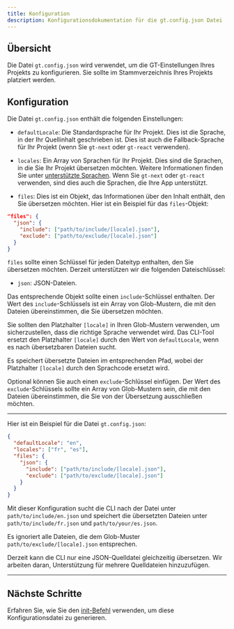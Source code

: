 ```yaml
---
title: Konfiguration
description: Konfigurationsdokumentation für die gt.config.json Datei
---
```


## Übersicht

Die Datei `gt.config.json` wird verwendet, um die GT-Einstellungen Ihres Projekts zu konfigurieren. Sie sollte im Stammverzeichnis Ihres Projekts platziert werden.

## Konfiguration

Die Datei `gt.config.json` enthält die folgenden Einstellungen:

- `defaultLocale`: Die Standardsprache für Ihr Projekt. Dies ist die Sprache, in der Ihr Quellinhalt geschrieben ist. Dies ist auch die Fallback-Sprache für Ihr Projekt (wenn Sie `gt-next` oder `gt-react` verwenden).

- `locales`: Ein Array von Sprachen für Ihr Projekt. Dies sind die Sprachen, in die Sie Ihr Projekt übersetzen möchten. Weitere Informationen finden Sie unter [unterstützte Sprachen](/docs/reference/supported-locales).
Wenn Sie `gt-next` oder `gt-react` verwenden, sind dies auch die Sprachen, die Ihre App unterstützt.

- `files`: Dies ist ein Objekt, das Informationen über den Inhalt enthält, den Sie übersetzen möchten.
Hier ist ein Beispiel für das `files`-Objekt:

```json title="gt.config.json"
"files": {
  "json": {
    "include": ["path/to/include/[locale].json"],
    "exclude": ["path/to/exclude/[locale].json"]
  }
}
```

`files` sollte einen Schlüssel für jeden Dateityp enthalten, den Sie übersetzen möchten.
Derzeit unterstützen wir die folgenden Dateischlüssel:

- `json`: JSON-Dateien.

Das entsprechende Objekt sollte einen `include`-Schlüssel enthalten. Der Wert des `include`-Schlüssels ist ein Array von Glob-Mustern, die mit den Dateien übereinstimmen, die Sie übersetzen möchten.

Sie sollten den Platzhalter `[locale]` in Ihren Glob-Mustern verwenden, um sicherzustellen, dass die richtige Sprache verwendet wird.
Das CLI-Tool ersetzt den Platzhalter `[locale]` durch den Wert von `defaultLocale`, wenn es nach übersetzbaren Dateien sucht.

Es speichert übersetzte Dateien im entsprechenden Pfad, wobei der Platzhalter `[locale]` durch den Sprachcode ersetzt wird.

Optional können Sie auch einen `exclude`-Schlüssel einfügen. Der Wert des `exclude`-Schlüssels sollte ein Array von Glob-Mustern sein, die mit den Dateien übereinstimmen, die Sie von der Übersetzung ausschließen möchten.

---

Hier ist ein Beispiel für die Datei `gt.config.json`:

```json title="gt.config.json"
{
  "defaultLocale": "en",
  "locales": ["fr", "es"],
  "files": {
    "json": {
      "include": ["path/to/include/[locale].json"],
      "exclude": ["path/to/exclude/[locale].json"]
    }
  }
}
```

Mit dieser Konfiguration sucht die CLI nach der Datei unter `path/to/include/en.json` und speichert die übersetzten Dateien unter `path/to/include/fr.json` und `path/to/your/es.json`.

Es ignoriert alle Dateien, die dem Glob-Muster `path/to/exclude/[locale].json` entsprechen.

<Callout type="info">

Derzeit kann die CLI nur eine JSON-Quelldatei gleichzeitig übersetzen. Wir arbeiten daran, Unterstützung für mehrere Quelldateien hinzuzufügen.

</Callout>

---

## Nächste Schritte

Erfahren Sie, wie Sie den [init-Befehl](/docs/cli/init) verwenden, um diese Konfigurationsdatei zu generieren.
